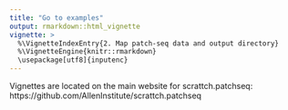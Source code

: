 ```yaml
---
title: "Go to examples"
output: rmarkdown::html_vignette
vignette: >
  %\VignetteIndexEntry{2. Map patch-seq data and output directory}
  %\VignetteEngine{knitr::rmarkdown}
  \usepackage[utf8]{inputenc} 
---
```

  
Vignettes are located on the main website for scrattch.patchseq: https://github.com/AllenInstitute/scrattch.patchseq